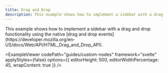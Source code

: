 ```yaml
---
title: Drag and Drop
description: This example shows how to implement a sidebar with a drag and drop functionality.
---
```



<ExampleLayout>
This example shows how to implement a sidebar with a drag and drop functionality using the native [drag and drop events](https://developer.mozilla.org/en-US/docs/Web/API/HTML_Drag_and_Drop_API).

<ExampleViewer
  codePath="guides/custom-nodes"
  framework="svelte"
  applyStyles={false}
  options={{ editorHeight: 500, editorWidthPercentage: 45, wrapContent: true }}
/>

</ExampleLayout>
